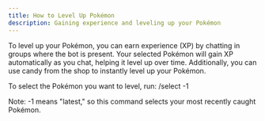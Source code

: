 ```yaml
---
title: How to Level Up Pokémon
description: Gaining experience and leveling up your Pokémon
---
```


To level up your Pokémon, you can earn experience (XP) by chatting in groups where the bot is present. Your selected Pokémon will gain XP automatically as you chat, helping it level up over time.
Additionally, you can use candy from the shop to instantly level up your Pokémon.

To select the Pokémon you want to level, run:
/select -1

Note: -1 means "latest," so this command selects your most recently caught Pokémon.